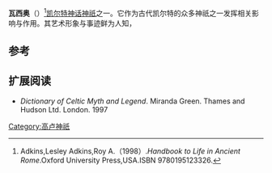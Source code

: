 {{Infobox deity|type=Irish

|name=瓦西奥}}
'''瓦西奥'''（{{lang-la|Vasio}}）<ref>Adkins,Lesley Adkins,Roy A.（1998）.''Handbook to Life in Ancient Rome''.Oxford University Press,USA.ISBN 9780195123326.</ref>[[凯尔特神话|凯尔特神话]][[神祇|神祇]]之一。它作为古代凯尔特的众多神祇之一发挥相关影响与作用。其艺术形象与事迹鲜为人知，

== 参考 ==
{{reflist}}

==扩展阅读==
*''Dictionary of Celtic Myth and Legend''. Miranda Green. Thames and Hudson Ltd. London. 1997


[[Category:高卢神祇|Category:高卢神祇]]